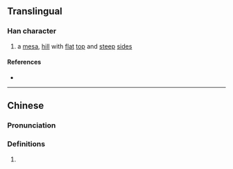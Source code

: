{{character info}}
==Translingual==

===Han character===
{{Han char|rn=46|rad=山|as=08|sn=11|four=22607|canj=UWJR,XUWJR|ids=⿱山固}}

# a [[mesa]], [[hill]] with [[flat]] [[top]] and [[steep]] [[side]]s

====References====
* {{Han ref|kx=0315.151|hdz=10779.180|uh=5D2E|ud=23854|bh=D544|bd=54596}}

----

==Chinese==
{{zh-forms}}

===Pronunciation===
{{zh-pron
|m=gù
|c=gu3
|cat=}}

===Definitions===
{{zh-hanzi}}

# {{rfdef|zh|sort=山08}}